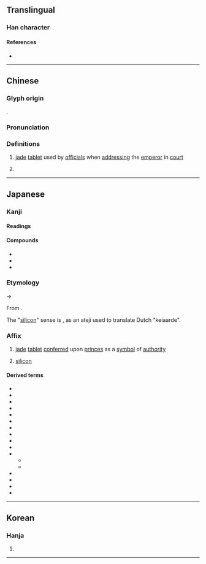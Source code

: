 {{character info/new}}
==Translingual==

===Han character===
{{Han char|rn=96|rad=玉|as=06|sn=10|four=14114|canj=MGGG|ids=⿰𤣩圭}}

====References====
* {{Han ref|kx=0731.150|dkj=20972|dj=1142.260|hdz=21109.110|uh=73EA|ud=29674|bh=AF5E|bd=44894}}

----

==Chinese==
{{zh-forms}}
===Glyph origin===
{{Han etym}}
{{Han compound|玉|圭|c1=s|c2=p|ls=psc|t1=jade}}.

===Pronunciation===
{{zh-pron
|m=guī
|m-s=
|c=gwai1
|g=
|h=pfs=kui
|j=
|mb=
|md=giĕ
|mn=ke/kui
|mn-t=
|w=
|x=
|mc=y
|oc=y
|cat=n
}}

===Definitions===
{{zh-hanzi}}

# {{lb|zh|historical}} [[jade]] [[tablet]] used by [[official]]s when [[address]]ing the [[emperor]] in [[court]]
#: {{zh-also|圭}}
# {{surname|zh}}


----

==Japanese==

===Kanji===
{{ja-kanji|grade=|rs=玉06}}

====Readings====
{{ja-readings
|goon=かい<くわい
|kanon=けい<けい<くゑい
|kun=たま-
}}

====Compounds====
* {{ja-r|珪璋|けいしょう}}
* {{ja-r|珪璧|けいへき}}
* {{ja-r|玄珪|げんけい}}

===Etymology===
{{ja-kanjitab|yomi=kanon|けい}}
{{IPAchar|/kʷei/}} → {{IPAchar|/kei/}}

From {{der|ja|ltc|sort=けい|-}} {{ltc-l|珪}}.

The "[[silicon]]" sense is {{coinage|ja|Udagawa Yōan|in=1837|nat=Japanese|occ=scientist|nocap=1}}, as an ateji used to translate Dutch "keiaarde".

===Affix===
{{ja-pos|affix|けい}}

# {{lb|ja|sort=けい|historical}} [[jade]] [[tablet]] [[confer]]red upon [[prince]]s as a [[symbol]] of [[authority]]
# [[silicon]]

====Derived terms====
{{der-top4}}
* {{ja-r|珪化|けいか}}
* {{ja-r|珪華|けいか}}
* {{ja-r|珪岩|けいがん}}
* {{ja-r|珪鉱|けいこう}}
* {{ja-r|珪砂|けいさ}}
* {{ja-r|珪酸|けいさん}}
* {{ja-r|珪質|けいしつ}}
* {{ja-r|珪砂|けいしゃ}}
* {{ja-r|珪石|けいせき}}
* {{ja-r|珪素|けいそ}}
* {{ja-r|珪藻|けいそう}}
** {{ja-r|珪藻 植物|けいそう しょくぶつ}}
** {{ja-r|珪藻類|けいそうるい}}
* {{ja-r|珪土|けいど}}
* {{ja-r|珪銅線|けいどうせん}}
* {{ja-r|珪肺|けいはい}}
* {{ja-r|白珪|はっけい}}
{{der-bottom}}

----

==Korean==

===Hanja===
{{ko-hanja|hangeul=규|eumhun=|rv=gyu|mr=kyu|y=kyu}}

# {{rfdef|ko|sort=玉06}}

----
